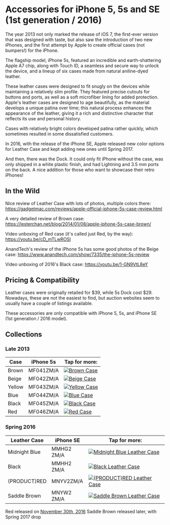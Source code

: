 
# Accessories for iPhone 5, 5s and SE (1st generation / 2016)

The year 2013 not only marked the release of iOS 7, the first-ever version that was designed with taste, but also saw the introduction of two new iPhones, and the first attempt by Apple to create official cases (not bumpers!) for the iPhone.

The flagship model, iPhone 5s, featured an incredible and earth-shattering Apple A7 chip, along with Touch ID, a seamless and secure way to unlock the device, and a lineup of six cases made from natural aniline-dyed leather.

These leather cases were designed to fit snugly on the devices while maintaining a relatively slim profile. They featured precise cutouts for buttons and ports, as well as a soft microfiber lining for added protection. Apple's leather cases are designed to age beautifully, as the material develops a unique patina over time; this natural process enhances the appearance of the leather, giving it a rich and distinctive character that reflects its use and personal history.

Cases with relatively bright colors developed patina rather quickly, which sometimes resulted in some dissatisfied customers.

In 2016, with the release of the iPhone SE, Apple released new color options for Leather Case and kept adding new ones until Spring 2017.

And then, there was the Dock. It could only fit iPhone without the case, was only shipped in a white plastic finish, and had Lightning and 3.5 mm ports on the back. A nice addition for those who want to showcase their retro iPhones!

## In the Wild

Nice review of Leather Case with lots of photos, multiple colors there: https://gadgetmac.com/reviews/apple-official-iphone-5s-case-review.html

A very detailed review of Brown case: https://lesterchan.net/blog/2014/01/08/apple-iphone-5s-case-brown/

Video unboxing of Red case (it's called just Red, by the way): https://youtu.be/cD_mTLwROSI

AnandTech's review of the iPhone 5s has some good photos of the Beige case: https://www.anandtech.com/show/7335/the-iphone-5s-review

Video unboxing of 2016's Black case: https://youtu.be/1-GN9VtL8eY

## Pricing & Compatibility

Leather cases were originally retailed for $39, while 5s Dock cost $29. Nowadays, these are not the easiest to find, but auction websites seem to usually have a couple of listings available.

These accessories are only compatible with iPhone 5, 5s, and iPhone SE (1st generation / 2016 model).

## Collections

### Late 2013

| Case | iPhone 5s | Tap for more: |
| --- | --- | --- |
| Brown | MF041<wbr/>ZM/A | <a href="/iphone_5s/MF041" target="_blank">![Brown Case](/everypreview/MF041.webp)</a> |
| Beige | MF042<wbr/>ZM/A | <a href="/iphone_5s/MF042" target="_blank">![Beige Case](/everypreview/MF042.webp)</a> |
| Yellow | MF043<wbr/>ZM/A | <a href="/iphone_5s/MF043" target="_blank">![Yellow Case](/everypreview/MF043.webp)</a> |
| Blue | MF044<wbr/>ZM/A | <a href="/iphone_5s/MF044" target="_blank">![Blue Case](/everypreview/MF044.webp)</a> |
| Black | MF045<wbr/>ZM/A | <a href="/iphone_5s/MF045" target="_blank">![Black Case](/everypreview/MF045.webp)</a> |
| Red | MF046<wbr/>ZM/A | <a href="/iphone_5s/MF046" target="_blank">![Red Case](/everypreview/MF046.webp)</a> |

### Spring 2016

| Leather Case | iPhone SE | Tap for more: |
| --- | --- | --- |
| Midnight Blue | MMHG2<wbr/>ZM/A | <a href="/iphone_5s/MMHG2" target="_blank">![Midnight Blue Leather Case](/everypreview/MMHG2.webp)</a> |
| Black | MMHH2<wbr/>ZM/A | <a href="/iphone_5s/MMHH2" target="_blank">![Black Leather Case](/everypreview/MMHH2.webp)</a> |
| (PRODUCT)RED | MNYV2<wbr/>ZM/A | <a href="/iphone_5s/MNYV2" target="_blank">![(PRODUCT)RED Leather Case](/everypreview/MNYV2.webp)</a> |
| Saddle Brown | MNYW2<wbr/>ZM/A | <a href="/iphone_5s/MNYW2" target="_blank">![Saddle Brown Leather Case](/everypreview/MNYW2.webp)</a> |

Red released on [November 30th, 2016](https://www.apple.com/newsroom/2016/11/apple-turns-red-with-more-ways-than-ever-to-join-the-fight-against-aids/)
Saddle Brown released later, with Spring 2017 drop
